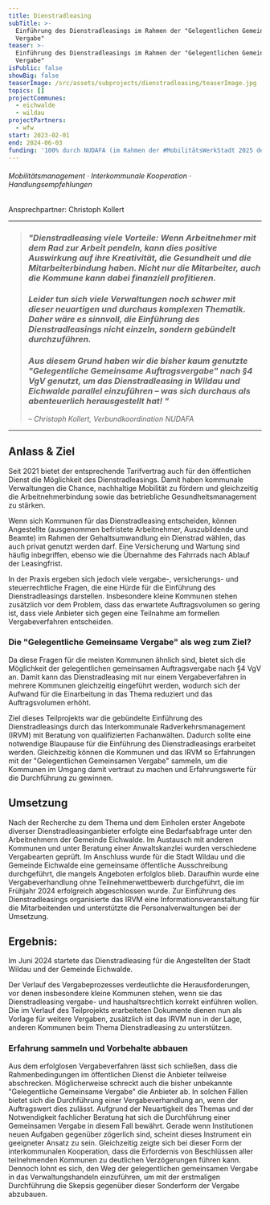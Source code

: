 ```yaml
---
title: Dienstradleasing
subTitle: >-
  Einführung des Dienstradleasings im Rahmen der "Gelegentlichen Gemeinsamen
  Vergabe"
teaser: >-
  Einführung des Dienstradleasings im Rahmen der "Gelegentlichen Gemeinsamen
  Vergabe"
isPublic: false
showBig: false
teaserImage: /src/assets/subprojects/dienstradleasing/teaserImage.jpg
topics: []
projectCommunes:
  - eichwalde
  - wildau
projectPartners:
  - wfw
start: 2023-02-01
end: 2024-06-03
funding: '100% durch NUDAFA (im Rahmen der #MobilitätsWerkStadt 2025 des BMFTR)'
---
```

###### Mobilitätsmanagement · Interkommunale Kooperation · Handlungsempfehlungen

Ansprechpartner: Christoph Kollert

---

> ### *"Dienstradleasing viele Vorteile: Wenn Arbeitnehmer mit dem Rad zur Arbeit pendeln, kann dies positive Auswirkung auf ihre Kreativität, die Gesundheit und die Mitarbeiterbindung haben. Nicht nur die Mitarbeiter, auch die Kommune kann dabei finanziell profitieren.*&#x20;
>
> ### *Leider tun sich viele Verwaltungen noch schwer mit dieser neuartigen und durchaus komplexen Thematik. Daher wäre es sinnvoll, die Einführung des Dienstradleasings nicht einzeln, sondern gebündelt durchzuführen.*&#x20;
>
> ### *Aus diesem Grund haben wir die bisher kaum genutzte "Gelegentliche Gemeinsame Auftragsvergabe" nach §4 VgV genutzt, um das Dienstradleasing in Wildau und Eichwalde parallel einzuführen – was sich durchaus als abenteuerlich herausgestellt hat! "*
>
> *– Christoph Kollert, Verbundkoordination NUDAFA*

---

## Anlass & Ziel

Seit 2021 bietet der entsprechende Tarifvertrag auch für den öffentlichen Dienst die Möglichkeit des Dienstradleasings. Damit haben kommunale Verwaltungen die Chance, nachhaltige Mobilität zu fördern und gleichzeitig die Arbeitnehmerbindung sowie das betriebliche Gesundheitsmanagement zu stärken.

Wenn sich Kommunen für das Dienstradleasing entscheiden, können Angestellte (ausgenommen befristete Arbeitnehmer, Auszubildende und Beamte) im Rahmen der Gehaltsumwandlung ein Dienstrad wählen, das auch privat genutzt werden darf. Eine Versicherung und Wartung sind häufig inbegriffen, ebenso wie die Übernahme des Fahrrads nach Ablauf der Leasingfrist.

In der Praxis ergeben sich jedoch viele vergabe-, versicherungs- und steuerrechtliche Fragen, die eine Hürde für die Einführung des Dienstradleasings darstellen. Insbesondere kleine Kommunen stehen zusätzlich vor dem Problem, dass das erwartete Auftragsvolumen so gering ist, dass viele Anbieter sich gegen eine Teilnahme am formellen Vergabeverfahren entscheiden.

### Die "Gelegentliche Gemeinsame Vergabe" als weg zum Ziel?&#x20;

Da diese Fragen für die meisten Kommunen ähnlich sind, bietet sich die Möglichkeit der gelegentlichen gemeinsamen Auftragsvergabe nach §4 VgV an. Damit kann das Dienstradleasing mit nur einem Vergabeverfahren in mehrere Kommunen gleichzeitig eingeführt werden, wodurch sich der Aufwand für die Einarbeitung in das Thema reduziert und das Auftragsvolumen erhöht.&#x20;

Ziel dieses Teilprojekts war die gebündelte Einführung des Dienstradleasings durch das Interkommunale Radverkehrsmanagement (IRVM) mit Beratung von qualifizierten Fachanwälten. Dadurch sollte eine notwendige Blaupause für die Einführung des Dienstradleasings erarbeitet werden. Gleichzeitig können die Kommunen und das IRVM so Erfahrungen mit der "Gelegentlichen Gemeinsamen Vergabe" sammeln, um die Kommunen im Umgang damit vertraut zu machen und Erfahrungswerte für die Durchführung zu gewinnen.

## Umsetzung

Nach der Recherche zu dem Thema und dem Einholen erster Angebote diverser Dienstradleasinganbieter erfolgte eine Bedarfsabfrage unter den Arbeitnehmern der Gemeinde Eichwalde. Im Austausch mit anderen Kommunen und unter Beratung einer Anwaltskanzlei wurden verschiedene Vergabearten geprüft. Im Anschluss wurde für die Stadt Wildau und die Gemeinde Eichwalde eine gemeinsame öffentliche Ausschreibung durchgeführt, die mangels Angeboten erfolglos blieb. Daraufhin wurde eine Vergabeverhandlung ohne Teilnehmerwettbewerb durchgeführt, die im Frühjahr 2024 erfolgreich abgeschlossen wurde. Zur Einführung des Dienstradleasings organisierte das IRVM eine Informationsveranstaltung für die Mitarbeitenden und unterstützte die Personalverwaltungen bei der Umsetzung.

## Ergebnis:&#x20;

Im Juni 2024 startete das Dienstradleasing für die Angestellten der Stadt Wildau und der Gemeinde Eichwalde.

Der Verlauf des Vergabeprozesses verdeutlichte die Herausforderungen, vor denen insbesondere kleine Kommunen stehen, wenn sie das Dienstradleasing vergabe- und haushaltsrechtlich korrekt einführen wollen. Die im Verlauf des Teilprojekts erarbeiteten Dokumente dienen nun als Vorlage für weitere Vergaben, zusätzlich ist das IRVM nun in der Lage, anderen Kommunen beim Thema Dienstradleasing zu unterstützen.&#x20;

### Erfahrung sammeln und Vorbehalte abbauen

Aus dem erfolglosen Vergabeverfahren lässt sich schließen, dass die Rahmenbedingungen im öffentlichen Dienst die Anbieter teilweise abschrecken. Möglicherweise schreckt auch die bisher unbekannte "Gelegentliche Gemeinsame Vergabe" die Anbieter ab. In solchen Fällen bietet sich die Durchführung einer Vergabeverhandlung an, wenn der Auftragswert dies zulässt. Aufgrund der Neuartigkeit des Themas und der Notwendigkeit fachlicher Beratung hat sich die Durchführung einer Gemeinsamen Vergabe in diesem Fall bewährt. Gerade wenn Institutionen neuen Aufgaben gegenüber zögerlich sind, scheint dieses Instrument ein geeigneter Ansatz zu sein. Gleichzeitig zeigte sich bei dieser Form der interkommunalen Kooperation, dass die Erfordernis von Beschlüssen aller teilnehmenden Kommunen zu deutlichen Verzögerungen führen kann. Dennoch lohnt es sich, den Weg der gelegentlichen gemeinsamen Vergabe in das Verwaltungshandeln einzuführen, um mit der erstmaligen Durchführung die Skepsis gegenüber dieser Sonderform der Vergabe abzubauen.
